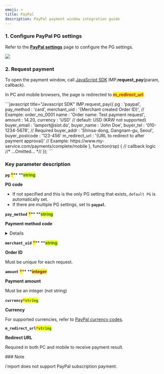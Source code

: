 ```yaml
---
emoji: ⌨
title: PayPal
description: PayPal payment window integration guide
---
```





### 1. Configure PayPal PG settings

Refer to the [**PayPal settings**](../../ready/2.-pg/payment-gateway-settings/undefined-5.md) page to configure the PG settings.

![](</gitbook-assets/en/screenshot 2022-06-03 1.01.05.png>)

### 2. Request payment

To open the payment window, call [JavaScript SDK](../../sdk/javascript-sdk/) IMP.**request\_pay**(param, callback).

In PC and mobile browsers, the page is redirected to <mark style="color:red;">**m\_redirect\_url**</mark>.

<Tabs>
<Tab title="Authenticated payment request">
```javascript title="Javascript SDK"
IMP.request_pay({
    pg : 'paypal',
    pay_method : 'card',
    merchant_uid : '{Merchant created Order ID}', // Example: order_no_0001
    name : 'Order name: Test payment request',
    amount : 14.20,
    currency : 'USD' // default: USD (KRW not supported)
    buyer_email : 'iamport@siot.do',
    buyer_name : 'John Doe',
    buyer_tel : '010-1234-5678', // Required
    buyer_addr : 'Shinsa-dong, Gangnam-gu, Seoul',
    buyer_postcode : '123-456'
    m_redirect_url : '{URL to redirect to after payment approval}' // Example: https://www.my-service.com/payments/complete/mobile
}, function(rsp) { // callback logic
	//* ...Omitted... *//
});
```


####

### Key parameter description

**`pg`** <mark style="color:red;">**\***</mark>**  **<mark style="color:green;">**s**</mark><mark style="color:green;">**tring**</mark>

**PG code**

* If not specified and this is the only PG setting that exists, `default PG` is automatically set.
* If there are multiple PG settings, set to **`paypal`**.



**`pay_method`** <mark style="color:red;">**\***</mark>** **<mark style="color:green;">**s**</mark><mark style="color:green;">**tring**</mark>

**Payment method code**

<Details>
<p slot="summary">Payment method codes</p>

* `card` (credit card)

</Details>



**`merchant_uid`** <mark style="color:red;">**\***</mark>** **<mark style="color:green;">**s**</mark><mark style="color:green;">**tring**</mark>

**Order ID**

Must be unique for each request.



**`amount`** <mark style="color:red;">**\***</mark>** **<mark style="color:purple;">**integer**</mark>

**Payment amount**

Must be an integer (not string)\
\
**`currency`**<mark style="color:red;">**`*`**</mark><mark style="color:green;">**`string`**</mark>

**Currency**

For supported currencies, refer to [PayPal currency codes](https://developer.paypal.com/docs/api/reference/currency-codes/#paypal-account-payments).



**`m_redirect_url`**<mark style="color:red;">**`*`**</mark><mark style="color:green;">**`string`**</mark>

**Redirect URL**

Required in both PC and mobile to receive payment result.

</Tab>
</Tabs>

<Hint style="warning">
### Note

i'mport does not support PayPal subscription payment.

</Hint>
